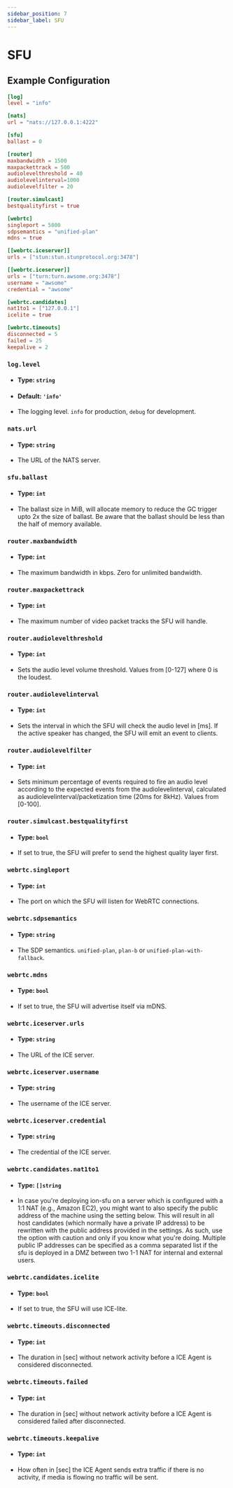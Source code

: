 ```yaml
---
sidebar_position: 7
sidebar_label: SFU
---
```

# SFU

## Example Configuration

```toml
[log]
level = "info"

[nats]
url = "nats://127.0.0.1:4222"

[sfu]
ballast = 0

[router]
maxbandwidth = 1500
maxpackettrack = 500
audiolevelthreshold = 40
audiolevelinterval=1000
audiolevelfilter = 20

[router.simulcast]
bestqualityfirst = true

[webrtc]
singleport = 5000
sdpsemantics = "unified-plan"
mdns = true

[[webrtc.iceserver]]
urls = ["stun:stun.stunprotocol.org:3478"]

[[webrtc.iceserver]]
urls = ["turn:turn.awsome.org:3478"]
username = "awsome"
credential = "awsome"

[webrtc.candidates]
nat1to1 = ["127.0.0.1"]
icelite = true

[webrtc.timeouts]
disconnected = 5
failed = 25
keepalive = 2
```

### `log.level`

-   #### Type: `string`
-   #### Default: `'info'`
-   The logging level. `info` for production, `debug` for development.

### `nats.url`

-   #### Type: `string`
-   The URL of the NATS server.

### `sfu.ballast`

-   #### Type: `int`
-   The ballast size in MiB, will allocate memory to reduce the GC trigger upto 2x the size of ballast. Be aware
    that the ballast should be less than the half of memory available.

### `router.maxbandwidth`

-   #### Type: `int`
-   The maximum bandwidth in kbps. Zero for unlimited bandwidth.

### `router.maxpackettrack`

-   #### Type: `int`
-   The maximum number of video packet tracks the SFU will handle.

### `router.audiolevelthreshold`

-   #### Type: `int`
-   Sets the audio level volume threshold. Values from [0-127] where 0 is the loudest.

### `router.audiolevelinterval`

-   #### Type: `int`
-   Sets the interval in which the SFU will check the audio level in [ms]. If the active speaker has changed, the
    SFU will emit an event to clients.

### `router.audiolevelfilter`

-   #### Type: `int`
-   Sets minimum percentage of events required to fire an audio level according to the expected events from the
    audiolevelinterval, calculated as audiolevelinterval/packetization time (20ms for 8kHz). Values from [0-100].

### `router.simulcast.bestqualityfirst`

-   #### Type: `bool`
-   If set to true, the SFU will prefer to send the highest quality layer first.

### `webrtc.singleport`

-   #### Type: `int`
-   The port on which the SFU will listen for WebRTC connections.

### `webrtc.sdpsemantics`

-   #### Type: `string`
-   The SDP semantics. `unified-plan`, `plan-b` or `unified-plan-with-fallback`.

### `webrtc.mdns`

-   #### Type: `bool`
-   If set to true, the SFU will advertise itself via mDNS.

### `webrtc.iceserver.urls`

-   #### Type: `string`
-   The URL of the ICE server.

### `webrtc.iceserver.username`

-   #### Type: `string`
-   The username of the ICE server.

### `webrtc.iceserver.credential`

-   #### Type: `string`
-   The credential of the ICE server.

### `webrtc.candidates.nat1to1`

-   #### Type: `[]string`
-   In case you're deploying ion-sfu on a server which is configured with a 1:1 NAT (e.g., Amazon EC2), you might
    want to also specify the public address of the machine using the setting below. This will result in all host
    candidates (which normally have a private IP address) to be rewritten with the public address provided in the
    settings. As such, use the option with caution and only if you know what you're doing. Multiple public IP
    addresses can be specified as a comma separated list if the sfu is deployed in a DMZ between two 1-1 NAT for
    internal and external users.

### `webrtc.candidates.icelite`

-   #### Type: `bool`
-   If set to true, the SFU will use ICE-lite.

### `webrtc.timeouts.disconnected`

-   #### Type: `int`
-   The duration in [sec] without network activity before a ICE Agent is considered disconnected.

### `webrtc.timeouts.failed`

-   #### Type: `int`
-   The duration in [sec] without network activity before a ICE Agent is considered failed after disconnected.

### `webrtc.timeouts.keepalive`

-   #### Type: `int`
-   How often in [sec] the ICE Agent sends extra traffic if there is no activity, if media is flowing no traffic will
    be sent.